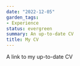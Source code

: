 ```yaml
---
date: "2022-12-05"
garden_tags:
- Experience
status: evergreen
summary: An up-to-date CV
title: My CV
---
```


A link to my up-to-date CV
